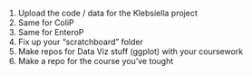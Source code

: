 1. Upload the code / data for the Klebsiella project
2. Same for ColiP
3. Same for EnteroP
4. Fix up your "scratchboard" folder
5. Make repos for Data Viz stuff (ggplot) with your coursework
6. Make a repo for the course you've tought
